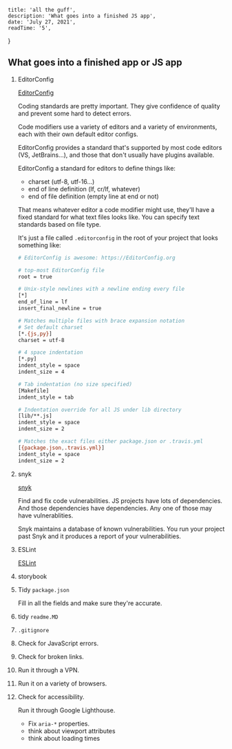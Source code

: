 
    title: 'all the guff',
    description: 'What goes into a finished JS app',
    date: 'July 27, 2021',
    readTime: '5',
}


## What goes into a finished app or JS app

1. EditorConfig

   [EditorConfig](https://editorconfig.org/)

   Coding standards are pretty important. They give confidence of quality and prevent some hard to detect errors.

   Code modifiers use a variety of editors and a variety of environments, each with their own default editor configs.

   EditorConfig provides a standard that's supported by most code editors (VS, JetBrains...), and those that don't usually have plugins available.

   EditorConfig a standard for editors to define things like:
    - charset (utf-8, utf-16...)
    - end of line definition (lf, cr/lf, whatever)
    - end of file definition (empty line at end or not)

   That means whatever editor a code modifier might use, they'll have a fixed standard for what text files looks like. You can specify text standards based on file type.

   It's just a file called `.editorconfig` in the root of your project that looks something like:

   ```bash
   # EditorConfig is awesome: https://EditorConfig.org

   # top-most EditorConfig file
   root = true

   # Unix-style newlines with a newline ending every file
   [*]
   end_of_line = lf
   insert_final_newline = true

   # Matches multiple files with brace expansion notation
   # Set default charset
   [*.{js,py}]
   charset = utf-8

   # 4 space indentation
   [*.py]
   indent_style = space
   indent_size = 4

   # Tab indentation (no size specified)
   [Makefile]
   indent_style = tab

   # Indentation override for all JS under lib directory
   [lib/**.js]
   indent_style = space
   indent_size = 2

   # Matches the exact files either package.json or .travis.yml
   [{package.json,.travis.yml}]
   indent_style = space
   indent_size = 2
   ```

1. snyk

   [snyk](https://snyk.io/)

   Find and fix code vulnerabilities. JS projects have lots of dependencies. And those dependencies have dependencies. Any one of those may have vulnerablities.

   Snyk maintains a database of known vulnerabilities. You run your project past Snyk and it produces a report of your vulnerabilities.

1. ESLint

   [ESLint](https://eslint.org/)

1. storybook

1. Tidy `package.json`

   Fill in all the fields and make sure they're accurate.

1. tidy `readme.MD`

1. `.gitignore`

1. Check for JavaScript errors.

1. Check for broken links.

1. Run it through a VPN.

1. Run it on a variety of browsers.

1. Check for accessibility.

	Run it through Google Lighthouse.
	- Fix `aria-*` properties.
	- think about viewport attributes
	- think about loading times





